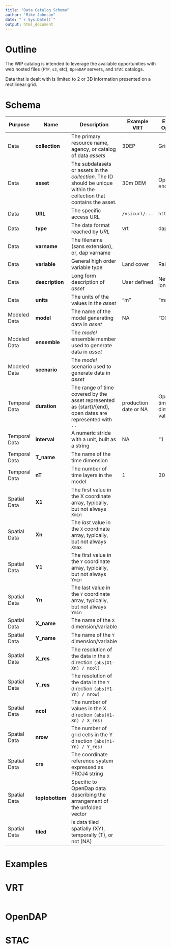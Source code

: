 ```yaml
---
title: "Data Catalog Schema"
author: "Mike Johnson"
date: "`r Sys.Date()`"
output: html_document
---
```


# Outline

The WIP catalog is intended to leverage the available opportunities with web hosted files (`FTP`, `s3`, etc), `OpenDAP` servers, and `STAC` catalogs.

Data that is dealt with is limited to 2 or 3D information presented on a rectilinear grid.

# Schema

| **Purpose** | **Name** | **Description** | **Example VRT** | **Example OpenDap** | **Example STAC** | 
| --- | --- | ---- | ---- | ---- | ---- |
| Data | **collection** | The primary resource name, agency, or catalog of data _assets_ | 3DEP| GridMET | STAC Collection |
| Data | **asset** | The subdatasets or assets in the _collection_. The ID should be unique within the collection that contains the asset.| 30m DEM | OpenDAP endpoint | STAC asset |
| Data | **URL** |The specific access URL | `/vsicurl/...` | `https://...` | STAC href |
| Data | **type** |The data format reached by _URL_ | vrt | dap  | stac_asset |
| Data | **varname** | The filename (sans extension), or, dap varname | | | |
| Data | **variable** | General high order variable type | Land cover | Rainfall | Imagery|
| Data | **description** |Long form description of _asset_ | User defined | NetCDF long name| STAC Title |
| Data | **units** | The units of the values in the _asset_| "m" | "mm" | "wl" |
| Modeled Data | **model** | The name of the model generating data in _asset_ | NA | "CCSM4" | "CCSM4" |
| Modeled Data | **ensemble** | The _model_ ensemble member used to generate data in _asset_ | | | |
| Modeled Data | **scenario** | The _model_ scenario used to generate data in _asset_ | | | |
| Temporal Data | **duration** |The range of time covered by the asset represented as {start}/{end}, open dates are represented with `..` | production date or NA | OpenDap time dimension values | STAC datetime|
| Temporal Data | **interval** | A numeric stride with a unit, built as a string | NA | "1 day" | STAC ... |
| Temporal Data | **T_name** | The name of the time dimension | | | |
| Temporal Data | **nT** | The number of time layers in the model | 1 | 30 | |
| Spatial Data | **X1** | The first value in the X coordinate array, typically, but not always `Xmin` |  | | STAC bbox element 1 |
| Spatial Data | **Xn** | The _last_ value in the `X` coordinate array, typically, but not always `Xmax` | | |STAC bbox element 2 |
| Spatial Data | **Y1** | The first value in the `Y` coordinate array, typically, but not always `Ymin` | | |STAC bbox element 3 |
| Spatial Data | **Yn** | The last value in the `Y` coordinate array, typically, but not always `Ymin` | | | STAC bbox element 4 |
| Spatial Data | **X_name** | The name of the `X` dimension/variable | | | |
| Spatial Data | **Y_name** | The name of the `Y` dimension/variable | | | |
| Spatial Data | **X_res** | The resolution of the data in the `X` direction `(abs(X1-Xn) / ncol)` | | | |
| Spatial Data | **Y_res** | The resolution of the data in the `Y` direction `(abs(Y1-Yn) / nrow)`| | | |
| Spatial Data | **ncol** | The number of values in the X direction `(abs(X1-Xn) / X_res)` | | | |
| Spatial Data | **nrow** | The number of grid cells  in the Y direction `(abs(Y1-Yn) / Y_res)`| | | |
| Spatial Data | **crs** | The coordinate reference system expressed as PROJ4 string| | | |
| Spatial Data | **toptobottom** | Specific to OpenDap data describing the arrangement of the unfolded vector | | | |
| Spatial Data | **tiled** | is data tiled spatially (XY), temporally (T), or not (NA) | | | |


# Examples

# VRT

```r


```

# OpenDAP

# STAC

